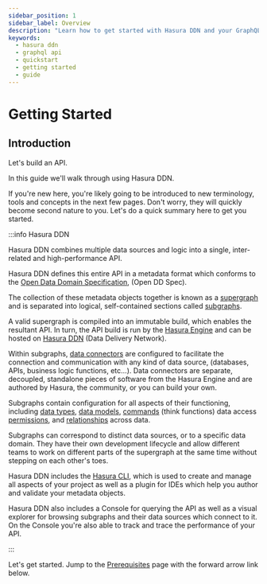 ```yaml
---
sidebar_position: 1
sidebar_label: Overview
description: "Learn how to get started with Hasura DDN and your GraphQL API."
keywords:
  - hasura ddn
  - graphql api
  - quickstart
  - getting started
  - guide
---
```


# Getting Started

## Introduction

Let's build an API.

In this guide we'll walk through using Hasura DDN.

If you're new here, you're likely going to be introduced to new terminology, tools and concepts in the next few pages.
Don't worry, they will quickly become second nature to you. Let's do a quick summary here to get you started.

:::info Hasura DDN

Hasura DDN combines multiple data sources and logic into a single, inter-related and high-performance API.

Hasura DDN defines this entire API in a metadata format which conforms to the
[Open Data Domain Specification](https://github.com/hasura/open-data-domain-specification), (Open DD Spec).

The collection of these metadata objects together is known as a [supergraph](/glossary.mdx#supergraph) and is separated
into logical, self-contained sections called [subgraphs](/glossary.mdx#subgraphs).

A valid supergraph is compiled into an immutable build, which enables the resultant API. In turn, the API build
is run by the [Hasura Engine](/glossary.mdx#immutable-build-runtime-system) and can be hosted on
[Hasura DDN](/glossary.mdx#hasura-data-delivery-network-ddn) (Data Delivery Network).

Within subgraphs, [data connectors](/glossary.mdx#native-data-connectors) are configured to facilitate the connection
and communication with any kind of data source, (databases, APIs, business logic functions, etc...). Data connectors are
separate, decoupled, standalone pieces of software from the Hasura Engine and are authored by Hasura, the community, or
you can build your own.

Subgraphs contain configuration for all aspects of their functioning, including
[data types](/supergraph-modeling/types.mdx), [data models](/supergraph-modeling/models.mdx),
[commands](/supergraph-modeling/commands.mdx) (think functions) data access
[permissions](/supergraph-modeling/permissions.mdx), and [relationships](/supergraph-modeling/relationships.mdx)
across data.

Subgraphs can correspond to distinct data sources, or to a specific data domain. They have their own development
lifecycle and allow different teams to work on different parts of the supergraph at the same time without stepping
on each other's toes.

Hasura DDN includes the [Hasura CLI](/cli/overview.mdx), which is used to create and manage all aspects of your project
as well as a plugin for IDEs which help you author and validate your metadata objects.

Hasura DDN also includes a Console for querying the API as well as a visual explorer for browsing subgraphs and their
data sources which connect to it. On the Console you're also able to track and trace the performance of your API.

:::

Let's get started. Jump to the [Prerequisites](/getting-started/00-prerequisites.mdx) page with the forward arrow link
below.

